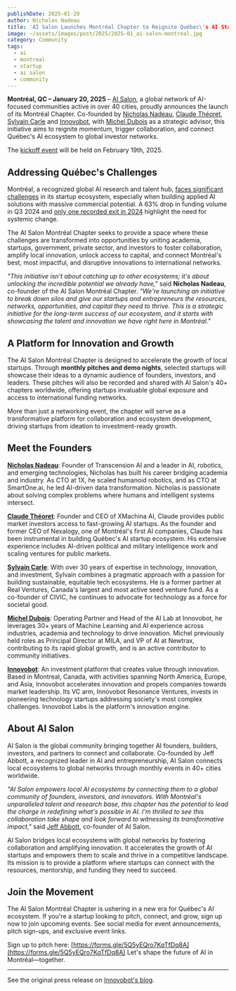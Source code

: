 ```yaml
---
publishDate: 2025-01-20
author: Nicholas Nadeau
title: 'AI Salon Launches Montréal Chapter to Reignite Québec\'s AI Startup Ecosystem'
image: ~/assets/images/post/2025/2025-01_ai-salon-montreal.jpg
category: Community
tags:
  - ai
  - montreal
  - startup
  - ai salon
  - community
---
```


**Montréal, QC – January 20, 2025** – [AI Salon](https://www.aisalon.ai/), a global network of AI-focused communities active in over 40 cities, proudly announces the launch of its Montréal Chapter. Co-founded by [Nicholas Nadeau](https://www.linkedin.com/in/engnadeau/), [Claude Théoret](https://www.linkedin.com/in/cgtheoret/), [Sylvain Carle](https://www.linkedin.com/in/sylvaincarle/) and [Innovobot](https://www.innovobot.com/), with [Michel Dubois](https://www.linkedin.com/in/michelduboisai/) as a strategic advisor, this initiative aims to reignite momentum, trigger collaboration, and connect Québec's AI ecosystem to global investor networks.

The [kickoff event](https://lu.ma/AI-Salon-Montreal-February-2025) will be held on February 19th, 2025.

## Addressing Québec's Challenges

Montréal, a recognized global AI research and talent hub, [faces significant challenges](https://betakit.com/report-quebec-vc-funding-continues-downward-spiral-in-q3-2024-but-shows-early-stage-promise/) in its startup ecosystem, especially when building applied AI solutions with massive commercial potential. A 63% drop in funding volume in Q3 2024 and [only one recorded exit in 2024](https://www.businesswire.com/news/home/20241218565051/en/Trane-Technologies-to-Acquire-BrainBox-AI) highlight the need for systemic change.

The AI Salon Montréal Chapter seeks to provide a space where these challenges are transformed into opportunities by uniting academia, startups, government, private sector, and investors to foster collaboration, amplify local innovation, unlock access to capital, and connect Montréal's best, most impactful, and disruptive innovations to international networks.

_"This initiative isn't about catching up to other ecosystems; it's about unlocking the incredible potential we already have,"_ said **Nicholas Nadeau**, co-founder of the AI Salon Montréal Chapter. _"We're launching an initiative to break down silos and give our startups and entrepreneurs the resources, networks, opportunities, and capital they need to thrive. This is a strategic initiative for the long-term success of our ecosystem, and it starts with showcasing the talent and innovation we have right here in Montréal."_

## A Platform for Innovation and Growth

The AI Salon Montréal Chapter is designed to accelerate the growth of local startups. Through **monthly pitches and demo nights**, selected startups will showcase their ideas to a dynamic audience of founders, investors, and leaders. These pitches will also be recorded and shared with AI Salon's 40+ chapters worldwide, offering startups invaluable global exposure and access to international funding networks.

More than just a networking event, the chapter will serve as a transformative platform for collaboration and ecosystem development, driving startups from ideation to investment-ready growth.

## Meet the Founders

[**Nicholas Nadeau**](https://www.linkedin.com/in/engnadeau/): Founder of Transcension AI and a leader in AI, robotics, and emerging technologies, Nicholas has built his career bridging academia and industry. As CTO at 1X, he scaled humanoid robotics, and as CTO at SmartOne.ai, he led AI-driven data transformation. Nicholas is passionate about solving complex problems where humans and intelligent systems intersect.

[**Claude Théoret**](https://www.linkedin.com/in/cgtheoret/): Founder and CEO of XMachina AI, Claude provides public market investors access to fast-growing AI startups. As the founder and former CEO of Nexalogy, one of Montréal's first AI companies, Claude has been instrumental in building Québec's AI startup ecosystem. His extensive experience includes AI-driven political and military intelligence work and scaling ventures for public markets.

[**Sylvain Carle**](https://www.linkedin.com/in/sylvaincarle/): With over 30 years of expertise in technology, innovation, and investment, Sylvain combines a pragmatic approach with a passion for building sustainable, equitable tech ecosystems. He is a former partner at Real Ventures, Canada's largest and most active seed venture fund. As a co-founder of CIVIC, he continues to advocate for technology as a force for societal good.

[**Michel Dubois**](https://www.linkedin.com/in/michelduboisai/): Operating Partner and Head of the AI Lab at Innovobot, he leverages 30+ years of Machine Learning and AI experience across industries, academia and technology to drive innovation. Michel previously held roles as Principal Director at MILA, and VP of AI at Newtrax, contributing to its rapid global growth, and is an active contributor to community initiatives.

[**Innovobot**](https://www.innovobot.com/): An investment platform that creates value through innovation. Based in Montreal, Canada, with activities spanning North America, Europe, and Asia, Innovobot accelerates innovation and propels companies towards market leadership. Its VC arm, Innovobot Resonance Ventures, invests in pioneering technology startups addressing society's most complex challenges. Innovobot Labs is the platform's innovation engine.

## About AI Salon

AI Salon is the global community bringing together AI founders, builders, investors, and partners to connect and collaborate. Co-founded by Jeff Abbott, a recognized leader in AI and entrepreneurship, AI Salon connects local ecosystems to global networks through monthly events in 40+ cities worldwide.

_"AI Salon empowers local AI ecosystems by connecting them to a global community of founders, investors, and innovators. With Montréal's unparalleled talent and research base, this chapter has the potential to lead the charge in redefining what's possible in AI. I'm thrilled to see this collaboration take shape and look forward to witnessing its transformative impact,"_ said [Jeff Abbott](https://www.linkedin.com/in/jeffreydabbott/), co-founder of AI Salon.

AI Salon bridges local ecosystems with global networks by fostering collaboration and amplifying innovation. It accelerates the growth of AI startups and empowers them to scale and thrive in a competitive landscape. Its mission is to provide a platform where startups can connect with the resources, mentorship, and funding they need to succeed.

## Join the Movement

The AI Salon Montréal Chapter is ushering in a new era for Québec's AI ecosystem. If you're a startup looking to pitch, connect, and grow, sign up now to join upcoming events. See social media for event announcements, pitch sign-ups, and exclusive event links.

Sign up to pitch here: [https://forms.gle/5Q5yEQro7KqTfDq8A](https://forms.gle/5Q5yEQro7KqTfDq8A)
Let's shape the future of AI in Montréal—together.

---

See the original press release on [Innovobot's blog](https://www.innovobot.com/news-insights/news/ai-salon-launches-montreal-chapter-to-reignite-quebecs-ai-startup-ecosystem/).
